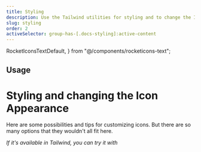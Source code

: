```yaml
---
title: Styling
description: Use the Tailwind utilities for styling and to change the Icon appearance
slug: styling
order: 2
activeSelector: group-has-[.docs-styling]:active-content
---
```


  RocketIconsTextDefault,
} from "@/components/rocketicons-text";

## Usage
# Styling and changing the Icon Appearance 

Here are some possibilities and tips for customizing icons. But there are so many options that they wouldn't all fit here.

_If it's available in Tailwind, you can try it with <RocketIconsText />_

